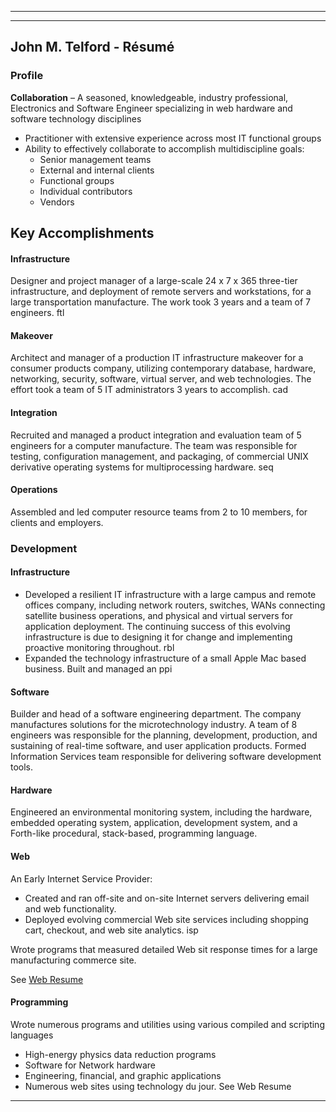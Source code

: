 
---

<CompanyHead />

---

## John M. Telford - Résumé

### Profile

**Collaboration** – A seasoned, knowledgeable, industry professional, Electronics and Software Engineer specializing in web hardware and software technology disciplines
- Practitioner with extensive experience across most IT functional groups
- Ability to effectively collaborate to accomplish multidiscipline goals:
	- Senior management teams
	- External and internal clients
	- Functional groups
	- Individual contributors
	- Vendors


## Key Accomplishments

#### Infrastructure

Designer and project manager of a large-scale 24 x 7 x 365 three-tier infrastructure, and deployment of remote servers and workstations, for a large transportation manufacture. The work took 3 years and a team of 7 engineers. ftl

#### Makeover

Architect and manager of a production IT infrastructure makeover for a consumer products company, utilizing contemporary database, hardware, networking, security, software, virtual server, and web technologies. The effort took a team of 5 IT administrators 3 years to accomplish. cad

#### Integration

Recruited and managed a product integration and evaluation team of 5 engineers for a computer manufacture. The team was responsible for testing, configuration management, and packaging, of commercial UNIX derivative operating systems for multiprocessing hardware. seq

#### Operations

Assembled and led computer resource teams from 2 to 10 members, for clients and employers.

### Development

#### Infrastructure

- Developed a resilient IT infrastructure with a large campus and remote offices company, including network routers, switches, WANs connecting satellite business operations, and physical and virtual servers for application deployment. The continuing success of this evolving infrastructure is due to designing it for change and implementing proactive monitoring throughout. rbl
- Expanded the technology infrastructure of a small Apple Mac based business. Built and managed an ppi

#### Software
Builder and head of a software engineering department. The company manufactures solutions for the microtechnology industry. A team of 8 engineers was responsible for the planning, development, production, and sustaining of real-time software, and user application products. Formed Information Services team responsible for delivering software development tools. 

#### Hardware
Engineered an environmental monitoring system, including the hardware, embedded operating system, application, development system, and a Forth-like procedural, stack-based, programming language. 

#### Web
An Early Internet Service Provider:
- Created and ran off-site and on-site Internet servers delivering email and web functionality.
- Deployed evolving commercial Web site services including shopping cart, checkout, and web site analytics. isp  

Wrote programs that measured detailed Web sit response times for a large manufacturing commerce site.

See [Web Resume](/Company/About/webResume)

#### Programming
Wrote numerous programs and utilities using various compiled and scripting languages  
- High-energy physics data reduction programs
- Software for Network hardware 
- Engineering, financial, and graphic applications
- Numerous web sites using technology du jour. See Web Resume

---
